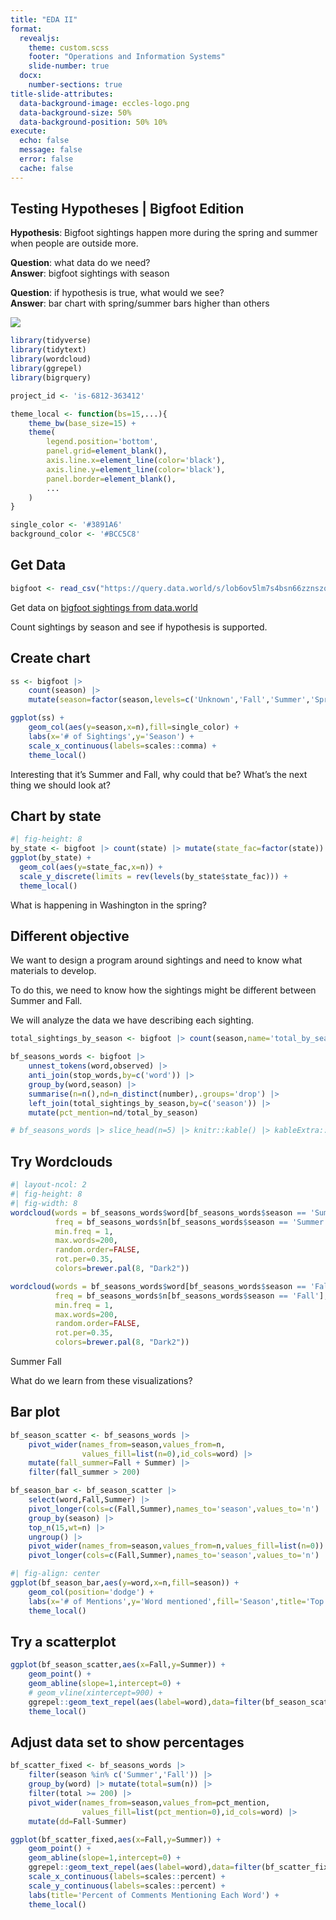 ```yaml
---
title: "EDA II"
format:
  revealjs:
    theme: custom.scss
    footer: "Operations and Information Systems"
    slide-number: true
  docx:
    number-sections: true
title-slide-attributes: 
  data-background-image: eccles-logo.png
  data-background-size: 50%
  data-background-position: 50% 10%
execute: 
  echo: false
  message: false
  error: false
  cache: false
---
```


## Testing Hypotheses | Bigfoot Edition

::::{.medium-text}
:::{.absolute top=90 left=0 width=620}
**Hypothesis**: Bigfoot sightings happen more during the spring and summer when people are outside more.
:::

:::{.absolute top=250 left=0 width=620}
**Question**: what data do we need?  
[**Answer**: bigfoot sightings with season]{.fragment}
:::

:::{.absolute top=450 left=0 width=620}
**Question**: if hypothesis is true, what would we see?  
[**Answer**: bar chart with spring/summer bars higher than others]{.fragment}
:::
::::

![](images/harry.jpg){fig-align="right"}

```r
library(tidyverse)
library(tidytext)
library(wordcloud)
library(ggrepel)
library(bigrquery)

project_id <- 'is-6812-363412'

theme_local <- function(bs=15,...){
    theme_bw(base_size=15) +
    theme(
        legend.position='bottom',
        panel.grid=element_blank(),
        axis.line.x=element_line(color='black'),
        axis.line.y=element_line(color='black'),
        panel.border=element_blank(),
        ...
    )
}

single_color <- '#3891A6'
background_color <- '#BCC5C8'
```

## Get Data
```r
bigfoot <- read_csv("https://query.data.world/s/lob6ov5lm7s4bsn66zznszqitfhqr7")
```
Get data on [bigfoot sightings from data.world](https://data.world/timothyrenner/bfro-sightings-data)

Count sightings by season and see if hypothesis is supported.


## Create chart

```r
ss <- bigfoot |> 
    count(season) |> 
    mutate(season=factor(season,levels=c('Unknown','Fall','Summer','Spring','Winter')))
```

```r
ggplot(ss) + 
    geom_col(aes(y=season,x=n),fill=single_color) + 
    labs(x='# of Sightings',y='Season') +
    scale_x_continuous(labels=scales::comma) +
    theme_local()
```

[Interesting that it's Summer and Fall, why could that be? What's the next thing we should look at?]{.fragment}

## Chart by state

```r
#| fig-height: 8
by_state <- bigfoot |> count(state) |> mutate(state_fac=factor(state))
ggplot(by_state) +
  geom_col(aes(y=state_fac,x=n)) +
  scale_y_discrete(limits = rev(levels(by_state$state_fac))) +
  theme_local()

```

::::{.fragment}
:::{.absolute top=300 left=600 width=650}
What is happening in Washington in the spring?
:::
::::

## Different objective
[We want to design a program around sightings and need to know what materials to develop.]{.medium-text}  

[To do this, we need to know how the sightings might be different between Summer and Fall.]{.medium-text}

[We will analyze the data we have describing each sighting.]{.medium-text}

```r
total_sightings_by_season <- bigfoot |> count(season,name='total_by_season')

bf_seasons_words <- bigfoot |>
	unnest_tokens(word,observed) |>
	anti_join(stop_words,by=c('word')) |>
	group_by(word,season) |>
	summarise(n=n(),nd=n_distinct(number),.groups='drop') |>
	left_join(total_sightings_by_season,by=c('season')) |>
	mutate(pct_mention=nd/total_by_season)

# bf_seasons_words |> slice_head(n=5) |> knitr::kable() |> kableExtra::kable_styling(bootstrap_options='striped',font_size=15)
```

## Try Wordclouds
```r
#| layout-ncol: 2
#| fig-height: 8
#| fig-width: 8
wordcloud(words = bf_seasons_words$word[bf_seasons_words$season == 'Summer'],
          freq = bf_seasons_words$n[bf_seasons_words$season == 'Summer'],
          min.freq = 1,
          max.words=200,
          random.order=FALSE,
          rot.per=0.35,
          colors=brewer.pal(8, "Dark2"))

wordcloud(words = bf_seasons_words$word[bf_seasons_words$season == 'Fall'],
          freq = bf_seasons_words$n[bf_seasons_words$season == 'Fall'],
          min.freq = 1,
          max.words=200,
          random.order=FALSE,
          rot.per=0.35,
          colors=brewer.pal(8, "Dark2"))

```
[Summer]{.absolute top=150 left=190}
[Fall]{.absolute top=150 left=770}

:::{.fragment}
[What do we learn from these visualizations?]{.absolute bottom=80 left=0}
:::

## Bar plot

```r
bf_season_scatter <- bf_seasons_words |>
	pivot_wider(names_from=season,values_from=n,
	            values_fill=list(n=0),id_cols=word) |>
	mutate(fall_summer=Fall + Summer) |>
	filter(fall_summer > 200)

bf_season_bar <- bf_season_scatter |>
	select(word,Fall,Summer) |>
	pivot_longer(cols=c(Fall,Summer),names_to='season',values_to='n') |>
	group_by(season) |>
	top_n(15,wt=n) |> 
	ungroup() |>
	pivot_wider(names_from=season,values_from=n,values_fill=list(n=0)) |> # pivot_wider trick to 0 pad
	pivot_longer(cols=c(Fall,Summer),names_to='season',values_to='n')
```

```r
#| fig-align: center
ggplot(bf_season_bar,aes(y=word,x=n,fill=season)) +
	geom_col(position='dodge') +
	labs(x='# of Mentions',y='Word mentioned',fill='Season',title='Top 15 words from each season') +
	theme_local()
```


## Try a scatterplot

```r
ggplot(bf_season_scatter,aes(x=Fall,y=Summer)) +
	geom_point() +
	geom_abline(slope=1,intercept=0) +
	# geom_vline(xintercept=900) +
	ggrepel::geom_text_repel(aes(label=word),data=filter(bf_season_scatter,Fall > 900)) +
	theme_local()
```

## Adjust data set to show percentages

```r
bf_scatter_fixed <- bf_seasons_words |>
	filter(season %in% c('Summer','Fall')) |>
	group_by(word) |> mutate(total=sum(n)) |>
	filter(total >= 200) |>
	pivot_wider(names_from=season,values_from=pct_mention,
	            values_fill=list(pct_mention=0),id_cols=word) |>
	mutate(dd=Fall-Summer)
```

```r
ggplot(bf_scatter_fixed,aes(x=Fall,y=Summer)) +
	geom_point() +
	geom_abline(slope=1,intercept=0) +
	ggrepel::geom_text_repel(aes(label=word),data=filter(bf_scatter_fixed,abs(dd) >= 0.03)) +
	scale_x_continuous(labels=scales::percent) +
	scale_y_continuous(labels=scales::percent) +
	labs(title='Percent of Comments Mentioning Each Word') +
	theme_local()
```

